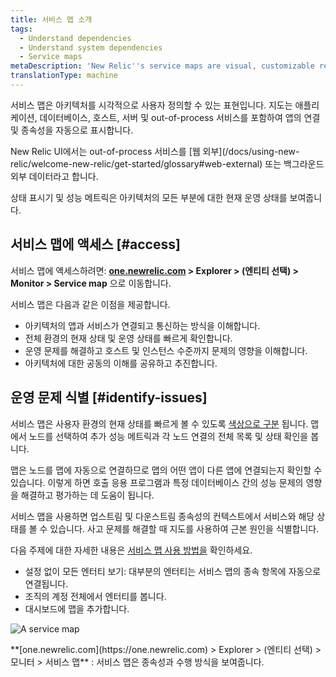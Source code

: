 ```yaml
---
title: 서비스 맵 소개
tags:
  - Understand dependencies
  - Understand system dependencies
  - Service maps
metaDescription: 'New Relic''s service maps are visual, customizable representations of your application architecture.'
translationType: machine
---
```



서비스 맵은 아키텍처를 시각적으로 사용자 정의할 수 있는 표현입니다. 지도는 애플리케이션, 데이터베이스, 호스트, 서버 및 out-of-process 서비스를 포함하여 앱의 연결 및 종속성을 자동으로 표시합니다.

<Callout variant="tip">
  New Relic UI에서는 out-of-process 서비스를 [웹 외부](/docs/using-new-relic/welcome-new-relic/get-started/glossary#web-external) 또는 백그라운드 외부 데이터라고 합니다.
</Callout>

상태 표시기 및 성능 메트릭은 아키텍처의 모든 부분에 대한 현재 운영 상태를 보여줍니다.

## 서비스 맵에 액세스 [#access]

서비스 맵에 액세스하려면: **[one.newrelic.com](https://one.newrelic.com) > Explorer > (엔티티 선택) > Monitor > Service map** 으로 이동합니다.

서비스 맵은 다음과 같은 이점을 제공합니다.

* 아키텍처의 앱과 서비스가 연결되고 통신하는 방식을 이해합니다.
* 전체 환경의 현재 상태 및 운영 상태를 빠르게 확인합니다.
* 운영 문제를 해결하고 호스트 및 인스턴스 수준까지 문제의 영향을 이해합니다.
* 아키텍처에 대한 공동의 이해를 공유하고 추진합니다.

## 운영 문제 식별 [#identify-issues]

서비스 맵은 사용자 환경의 현재 상태를 빠르게 볼 수 있도록 [색상으로 구분](/docs/understand-dependencies/understand-system-dependencies/service-maps/service-maps-new-relic-one#alerts) 됩니다. 맵에서 노드를 선택하여 추가 성능 메트릭과 각 노드 연결의 전체 목록 및 상태 확인을 봅니다.

맵은 노드를 맵에 자동으로 연결하므로 맵의 어떤 앱이 다른 앱에 연결되는지 확인할 수 있습니다. 이렇게 하면 호출 응용 프로그램과 특정 데이터베이스 간의 성능 문제의 영향을 해결하고 평가하는 데 도움이 됩니다.

서비스 맵을 사용하면 업스트림 및 다운스트림 종속성의 컨텍스트에서 서비스와 해당 상태를 볼 수 있습니다. 사고 문제를 해결할 때 지도를 사용하여 근본 원인을 식별합니다.

다음 주제에 대한 자세한 내용은 [서비스 맵 사용 방법을](/docs/understand-dependencies/understand-system-dependencies/service-maps/service-maps-new-relic-one) 확인하세요.

* 설정 없이 모든 엔터티 보기: 대부분의 엔터티는 서비스 맵의 종속 항목에 자동으로 연결됩니다.
* 조직의 계정 전체에서 엔터티를 봅니다.
* 대시보드에 맵을 추가합니다.

<img
  title="NR1_service_maps.png"
  alt="A service map"
  src={nr1ServiceMaps}
/>

<figcaption>
  **[one.newrelic.com](https://one.newrelic.com) > Explorer > (엔티티 선택) > 모니터 > 서비스 맵** : 서비스 맵은 종속성과 수행 방식을 보여줍니다.
</figcaption>